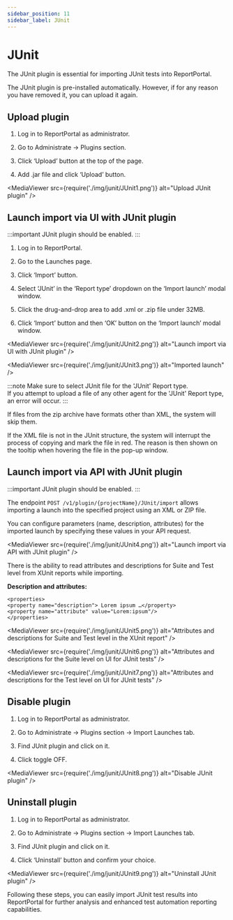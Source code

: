 ```yaml
---
sidebar_position: 11
sidebar_label: JUnit
---
```


# JUnit

The JUnit plugin is essential for importing JUnit tests into ReportPortal.

The JUnit plugin is pre-installed automatically. However, if for any reason you have removed it, you can upload it again.

## Upload plugin

1. Log in to ReportPortal as administrator.

2. Go to Administrate -> Plugins section.

3. Click ‘Upload’ button at the top of the page.

4. Add .jar file and click ‘Upload’ button.

<MediaViewer src={require('./img/junit/JUnit1.png')} alt="Upload JUnit plugin" />

## Launch import via UI with JUnit plugin

:::important
JUnit plugin should be enabled.
:::

1. Log in to ReportPortal.

2. Go to the Launches page.

3. Click ‘Import’ button.

4. Select ‘JUnit’ in the ‘Report type’ dropdown on the ‘Import launch’ modal window.

5. Click the drug-and-drop area to add .xml or .zip file under 32MB.

6. Click ‘Import’ button and then ‘OK’ button on the ‘Import launch’ modal window.

<MediaViewer src={require('./img/junit/JUnit2.png')} alt="Launch import via UI with JUnit plugin" />

<MediaViewer src={require('./img/junit/JUnit3.png')} alt="Imported launch" />

:::note
Make sure to select JUnit file for the 'JUnit' Report type.<br />
If you attempt to upload a file of any other agent for the 'JUnit' Report type, an error will occur.
:::

If files from the zip archive have formats other than XML, the system will skip them.

If the XML file is not in the JUnit structure, the system will interrupt the process of copying and mark the file in red. The reason is then shown on the tooltip when hovering the file in the pop-up window.

<MediaViewer src="https://youtu.be/X_lIooGAeto" alt="Upload and manage JUnit plugin in our test report dashboard" type="video" />

## Launch import via API with JUnit plugin

:::important
JUnit plugin should be enabled.
:::

The endpoint ```POST /v1/plugin/{projectName}/JUnit/import``` allows importing a launch into the specified project using an XML or ZIP file.

You can configure parameters (name, description, attributes) for the imported launch by specifying these values in your API request.

<MediaViewer src={require('./img/junit/JUnit4.png')} alt="Launch import via API with JUnit plugin" />

There is the ability to read attributes and descriptions for Suite and Test level from XUnit reports while importing.

**Description and attributes:**

```
<properties>
<property name="description"> Lorem ipsum …</property>
<property name="attribute" value="Lorem:ipsum"/>
</properties>
```

<MediaViewer src={require('./img/junit/JUnit5.png')} alt="Attributes and descriptions for Suite and Test level in the XUnit report" />

<MediaViewer src={require('./img/junit/JUnit6.png')} alt="Attributes and descriptions for the Suite level on UI for JUnit tests" />

<MediaViewer src={require('./img/junit/JUnit7.png')} alt="Attributes and descriptions for the Test level on UI for JUnit tests" />

<MediaViewer src="https://youtu.be/-jseHCta_1A" alt="Launch import via API with JUnit plugin in our qa automation dashboard" type="video" />

## Disable plugin

1. Log in to ReportPortal as administrator.

2. Go to Administrate -> Plugins section -> Import Launches tab.

3. Find JUnit plugin and click on it.

4. Click toggle OFF.

<MediaViewer src={require('./img/junit/JUnit8.png')} alt="Disable JUnit plugin" />

## Uninstall plugin

1. Log in to ReportPortal as administrator.

2. Go to Administrate -> Plugins section -> Import Launches tab.

3. Find JUnit plugin and click on it.

4. Click ‘Uninstall’ button and confirm your choice.

<MediaViewer src={require('./img/junit/JUnit9.png')} alt="Uninstall JUnit plugin" />

Following these steps, you can easily import JUnit test results into ReportPortal for further analysis and enhanced test automation reporting capabilities.
